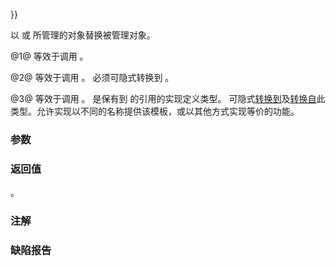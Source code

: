 {{cpp/memory/auto_ptr/title|operator{{=}}}}
{{cpp/memory/auto_ptr/navbar}}
{{dcl begin}}
{{dcl|deprecated=c++11|removed=c++17|num=1|1=
auto_ptr&amp; operator=( auto_ptr&amp; r ) throw();
}}
{{dcl|deprecated=c++11|removed=c++17|num=2|1=
template&lt; class Y &gt;
auto_ptr&amp; operator=( auto_ptr&lt;Y&gt;&amp; r ) throw();
}}
{{dcl|deprecated=c++11|removed=c++17|num=3|1=
auto_ptr&amp; operator=( auto_ptr_ref&lt;T&gt; m ) throw();
}}
{{dcl end}}
 
以 {{c|r}} 或 {{c|m}} 所管理的对象替换被管理对象。

@1@ 等效于调用 {{c|reset(r.release())}}。

@2@ 等效于调用 {{c|reset(r.release())}}。{{tt|Y*}} 必须可隐式转换到 {{tt|T*}}。

@3@ 等效于调用 {{c|reset(m.release())}}。{{tt|auto_ptr_ref}} 是保有到 {{tt|auto_ptr}} 的引用的实现定义类型。{{lc|std::auto_ptr}} 可隐式[[cpp/memory/auto_ptr/operator auto_ptr|转换到]]及[[cpp/memory/auto_ptr/auto_ptr|转换自]]此类型。允许实现以不同的名称提供该模板，或以其他方式实现等价的功能。

===参数===
{{par begin}}
{{par|r|另一 {{tt|auto_ptr}}，从它转移对象的所有权}}
{{par|m|保有到 {{tt|auto_ptr}} 的引用的实现定义类型对象}}
{{par end}}

===返回值===
{{c|*this}}。

===注解===
{{cpp/memory/auto_ptr/auto_ptr_ref_note}}

===缺陷报告===
{{dr list begin}}
{{dr list item|wg=lwg|dr=127|std=C++98|before=无法将 {{tt|auto_ptr_ref}} 赋给 {{tt|auto_ptr}}|after=添加重载 (3)}}
{{dr list end}}

{{langlinks|en|es|ja|ru}}